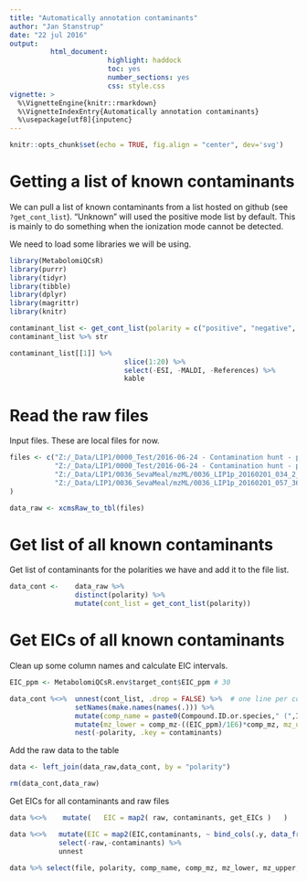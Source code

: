 ```yaml
---
title: "Automatically annotation contaminants"
author: "Jan Stanstrup"
date: "22 jul 2016"
output:
          html_document:
                        highlight: haddock
                        toc: yes
                        number_sections: yes
                        css: style.css
vignette: >
  %\VignetteEngine{knitr::rmarkdown}
  %\VignetteIndexEntry{Automatically annotation contaminants}
  %\usepackage[utf8]{inputenc}
---
```


```r
knitr::opts_chunk$set(echo = TRUE, fig.align = "center", dev='svg')
```



<style>
pre code, pre, code {
  white-space: pre !important;
  overflow-x: scroll !important;
  word-break: keep-all;
  word-wrap: initial; 
}
</style>



# Getting a list of known contaminants

We can pull a list of known contaminants from a list hosted on github (see `?get_cont_list`).
"Unknown" will used the positive mode list by default. This is mainly to do something when the ionization mode cannot be detected.


We need to load some libraries we will be using.

```r
library(MetabolomiQCsR)
library(purrr)
library(tidyr)
library(tibble)
library(dplyr)
library(magrittr)
library(knitr)
```


```r
contaminant_list <- get_cont_list(polarity = c("positive", "negative", "unknown"))
contaminant_list %>% str
```


```r
contaminant_list[[1]] %>% 
                            slice(1:20) %>% 
                            select(-ESI, -MALDI, -References) %>% 
                            kable
```





# Read the raw files

Input files. These are local files for now.

```r
files <- c("Z:/_Data/LIP1/0000_Test/2016-06-24 - Contamination hunt - part I/Infusion tests/mzML_centroided/IPA_VWR_Boiled.mzML",
           "Z:/_Data/LIP1/0000_Test/2016-06-24 - Contamination hunt - part I/Infusion tests/mzML_centroided/EluentB_IPA1_Boiled.mzML",
           "Z:/_Data/LIP1/0036_SevaMeal/mzML/0036_LIP1p_20160201_034_2_1_1.mzML",
           "Z:/_Data/LIP1/0036_SevaMeal/mzML/0036_LIP1p_20160201_057_36_1_1.mzML"
)
```


```r
data_raw <- xcmsRaw_to_tbl(files)
```


# Get list of all known contaminants

Get list of contaminants for the polarities we have and add it to the file list.
```r
data_cont <-    data_raw %>% 
                distinct(polarity) %>% 
                mutate(cont_list = get_cont_list(polarity))
```




# Get EICs of all known contaminants

Clean up some column names and calculate EIC intervals.

```r
EIC_ppm <- MetabolomiQCsR.env$target_cont$EIC_ppm # 30

data_cont %<>%  unnest(cont_list, .drop = FALSE) %>%  # one line per contaminant
                setNames(make.names(names(.))) %>% 
                mutate(comp_name = paste0(Compound.ID.or.species," (",Ion.type,", ", round(Monoisotopic.ion.mass..singly.charged.,4),")"), comp_mz = Monoisotopic.ion.mass..singly.charged. ) %>% 
                mutate(mz_lower = comp_mz-((EIC_ppm)/1E6)*comp_mz, mz_upper = comp_mz+((EIC_ppm)/1E6)*comp_mz) %>% 
                nest(-polarity, .key = contaminants)
```


Add the raw data to the table
```r
data <- left_join(data_raw,data_cont, by = "polarity")

rm(data_cont,data_raw)
```

Get EICs for all contaminants and raw files
```r
data %<>%    mutate(   EIC = map2( raw, contaminants, get_EICs )   )
```


```r
data %<>%   mutate(EIC = map2(EIC,contaminants, ~ bind_cols(.y, data_frame(EIC = .x) ))) %>% 
            select(-raw,-contaminants) %>% 
            unnest

data %>% select(file, polarity, comp_name, comp_mz, mz_lower, mz_upper, EIC)  %>% print(width=Inf)
```


 
